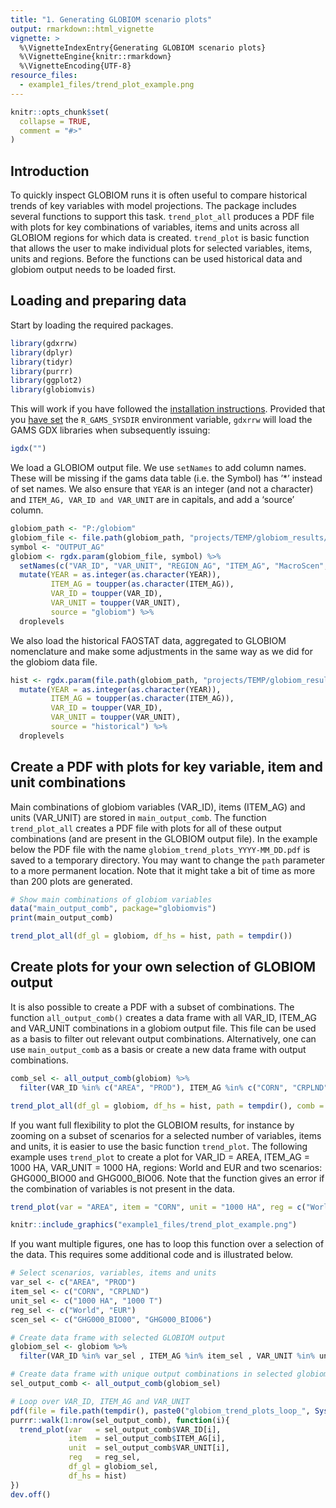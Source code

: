 ```yaml
---
title: "1. Generating GLOBIOM scenario plots"
output: rmarkdown::html_vignette
vignette: >
  %\VignetteIndexEntry{Generating GLOBIOM scenario plots}
  %\VignetteEngine{knitr::rmarkdown}
  %\VignetteEncoding{UTF-8}
resource_files:
  - example1_files/trend_plot_example.png
---
```


```r
knitr::opts_chunk$set(
  collapse = TRUE,
  comment = "#>"
)
```

## Introduction

To quickly inspect GLOBIOM runs it is often useful to compare historical trends of key variables with model projections. The package includes several functions to support this task. `trend_plot_all` produces a PDF file with plots for key combinations of variables, items and units across all GLOBIOM regions for which data is created. `trend_plot` is basic function that allows the user to make individual plots for selected variables, items, units and regions. Before the functions can be used historical data and globiom output needs to be loaded first.


## Loading and preparing data

Start by loading the required packages.

```r
library(gdxrrw)
library(dplyr)
library(tidyr)
library(purrr)
library(ggplot2)
library(globiomvis)
```

This will work if you have followed the [installation instructions](installation.html). Provided that you [have set](installation.html#using-gdxrrw) the `R_GAMS_SYSDIR` environment variable, `gdxrrw` will load the GAMS GDX libraries when subsequently issuing:

```r
igdx("")
```

We load a GLOBIOM output file. We use `setNames` to add column names. These will be missing if the gams data table (i.e. the Symbol) has '*' instead of set names. We also ensure that `YEAR` is an integer (and not a character) and `ITEM_AG, VAR_ID and VAR_UNIT` are in capitals, and add a 'source' column.

```r
globiom_path <- "P:/globiom"
globiom_file <- file.path(globiom_path, "projects/TEMP/globiom_results/MODEL_OUTPUT_AG_SSP2_lookup_q_SDG_10052019.gdx")
symbol <- "OUTPUT_AG"
globiom <- rgdx.param(globiom_file, symbol) %>%
  setNames(c("VAR_ID", "VAR_UNIT", "REGION_AG", "ITEM_AG", "MacroScen", "BioenScen", "IEA_Scen", "YEAR", "OUTPUT_AG")) %>%
  mutate(YEAR = as.integer(as.character(YEAR)),
         ITEM_AG = toupper(as.character(ITEM_AG)),
         VAR_ID = toupper(VAR_ID),
         VAR_UNIT = toupper(VAR_UNIT),
         source = "globiom") %>%
  droplevels
```

We also load the historical FAOSTAT data, aggregated to GLOBIOM nomenclature and make some adjustments in the same way as we did for the globiom data file.

```r
hist <- rgdx.param(file.path(globiom_path, "projects/TEMP/globiom_results/OUTPUT_FAO_REGION_since1961_ag_NSUST.gdx"), "OUTPUT_AG") %>%
  mutate(YEAR = as.integer(as.character(YEAR)),
         ITEM_AG = toupper(as.character(ITEM_AG)),
         VAR_ID = toupper(VAR_ID),
         VAR_UNIT = toupper(VAR_UNIT),
         source = "historical") %>%
  droplevels
```

## Create a PDF with plots for key variable, item and unit combinations

Main combinations of globiom variables (VAR_ID), items (ITEM_AG) and units (VAR_UNIT) are stored in `main_output_comb`. The function `trend_plot_all` creates a PDF file with plots for all of these output combinations (and are present in the GLOBIOM output file). In the example below the PDF file with the name `globiom_trend_plots_YYYY-MM_DD.pdf` is saved to a temporary directory. You may want to change the `path` parameter to a more permanent location. Note that it might take a bit of time as more than 200 plots are generated.

```r
# Show main combinations of globiom variables
data("main_output_comb", package="globiomvis")
print(main_output_comb)

trend_plot_all(df_gl = globiom, df_hs = hist, path = tempdir())
```

## Create plots for your own selection of GLOBIOM output

It is also possible to create a PDF with a subset of combinations. The function `all_output_comb()` creates a data frame with all VAR_ID, ITEM_AG and VAR_UNIT combinations in a globiom output file. This file can be used as a basis to filter out relevant output combinations. Alternatively, one can use `main_output_comb` as a basis or create a new data frame with output combinations.

```r
comb_sel <- all_output_comb(globiom) %>%
  filter(VAR_ID %in% c("AREA", "PROD"), ITEM_AG %in% c("CORN", "CRPLND"), VAR_UNIT %in% c("1000 HA", "1000 T"))

trend_plot_all(df_gl = globiom, df_hs = hist, path = tempdir(), comb = comb_sel, file_name = "globiom_selected")
```

If you want full flexibility to plot the GLOBIOM results, for instance by zooming on a subset of scenarios for a selected number of variables, items and units, it is easier to use the basic function `trend_plot`. The following example uses `trend_plot` to create a plot for VAR_ID = AREA, ITEM_AG = 1000 HA, VAR_UNIT = 1000 HA, regions: World and EUR and two scenarios: GHG000_BIO00 and GHG000_BIO06. Note that the function gives an error if the combination of variables is not present in the data.

```r
trend_plot(var = "AREA", item = "CORN", unit = "1000 HA", reg = c("World", "EUR"), df_gl = globiom, df_hs = hist)
```

```r
knitr::include_graphics("example1_files/trend_plot_example.png")
```

If you want multiple figures, one has to loop this function over a selection of the data. This requires some additional code and is illustrated below.

```r
# Select scenarios, variables, items and units
var_sel <- c("AREA", "PROD")
item_sel <- c("CORN", "CRPLND")
unit_sel <- c("1000 HA", "1000 T")
reg_sel <- c("World", "EUR")
scen_sel <- c("GHG000_BIO00", "GHG000_BIO06")

# Create data frame with selected GLOBIOM output
globiom_sel <- globiom %>%
  filter(VAR_ID %in% var_sel , ITEM_AG %in% item_sel , VAR_UNIT %in% unit_sel, BioenScen %in% scen_sel)

# Create data frame with unique output combinations in selected globiom output
sel_output_comb <- all_output_comb(globiom_sel)

# Loop over VAR_ID, ITEM_AG and VAR_UNIT
pdf(file = file.path(tempdir(), paste0("globiom_trend_plots_loop_", Sys.Date(), ".pdf")))
purrr::walk(1:nrow(sel_output_comb), function(i){
  trend_plot(var   = sel_output_comb$VAR_ID[i],
             item  = sel_output_comb$ITEM_AG[i],
             unit  = sel_output_comb$VAR_UNIT[i],
             reg   = reg_sel,
             df_gl = globiom_sel,
             df_hs = hist)
})
dev.off()
```

